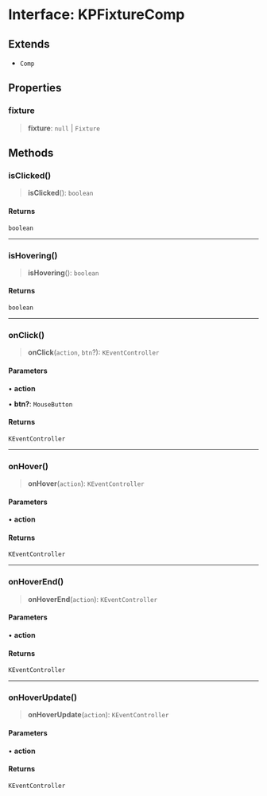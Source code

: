 # Interface: KPFixtureComp

## Extends

- `Comp`

## Properties

### fixture

> **fixture**: `null` \| `Fixture`

## Methods

### isClicked()

> **isClicked**(): `boolean`

#### Returns

`boolean`

***

### isHovering()

> **isHovering**(): `boolean`

#### Returns

`boolean`

***

### onClick()

> **onClick**(`action`, `btn`?): `KEventController`

#### Parameters

• **action**

• **btn?**: `MouseButton`

#### Returns

`KEventController`

***

### onHover()

> **onHover**(`action`): `KEventController`

#### Parameters

• **action**

#### Returns

`KEventController`

***

### onHoverEnd()

> **onHoverEnd**(`action`): `KEventController`

#### Parameters

• **action**

#### Returns

`KEventController`

***

### onHoverUpdate()

> **onHoverUpdate**(`action`): `KEventController`

#### Parameters

• **action**

#### Returns

`KEventController`
